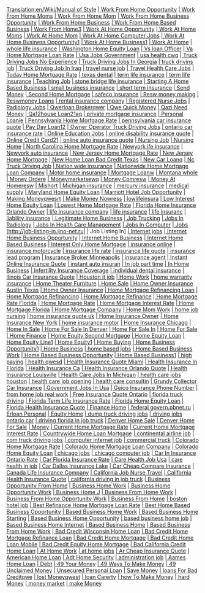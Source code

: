 [[Translation:en/Wiki/Manual of Style]]
[http://work-from-home-opportunity.netfirms.com | Work From Home Opportunity]
[http://work-from-home-moms.netfirms.com | Work From Home Moms]
[http://work-from-home-mom.netfirms.com | Work From Home Mom]
[http://work-from-home-business-opportunity.netfirms.com | Work From Home Business Opportunity]
[http://work-from-home-business.netfirms.com | Work From Home Business]
[http://work-from-home-based-business.netfirms.com | Work From Home Based Business]
[http://work-from-home3.netfirms.com | Work From Home3]
[http://work-at-home-opportunity.netfirms.com | Work At Home Opportunity]
[http://work-at-home-moms1.netfirms.com | Work At Home Moms]
[http://work-at-home-mom1.netfirms.com | Work At Home Mom]
[http://workathomeco.host.sk | Work At Home Computer Jobs]
[http://work-at-home-business-opportunity1.netfirms.com | Work At Home Business Opportunity1]
[http://work-at-home-business1.netfirms.com | Work At Home Business1]
[http://work-at-home12.netfirms.com | Work At Home]
[http://wholelifeins.fiberia.com | whole life insurance]
[http://washington-home-equity-loan.netfirms.com | Washington Home Equity Loan]
[http://vs12loan-officer12.blogspot.com/ | Vs loan Officer]
[http://va-home-mortgage-loan-rate.netfirms.com | Va Home Mortgage Loan Rate]
[http://usajobsgove.host.sk | Usa Jobs Government]
[http://usahealthcwq.fiberia.com | usa health cwq]
[http://trurivingj.host.sk | Truck Driving Jobs No  Experience]
[http://truckrivingj1.host.sk | Truck Driving Jobs In Georgia]
[http://truckdrivinsz.fiberia.com | truck drivins job]
[http://truckdrivingj.host.sk | Truck Driving Job In Iraq]
[http://travelnursejob.fiberia.com | travel nurse job]
[http://travelhealthc.host.sk | Travel Health Care Jobs]
[http://today-home-mortgage-rate.netfirms.com | Today Home Mortgage Rate]
[http://texasdentalq.fiberia.com | texas dental]
[http://termlifeinsur.fiberia.com | term life insurance]
[http://termlifeins.fiberia.com | term life insurance]
[http://teachingjobs.host.sk | Teaching Job]
[http://stonebridgelife.fiberia.com | stone bridge life insurance]
[http://starting-a-home-based-business.netfirms.com | Starting A Home Based Business]
[http://smallbusiness.fiberia.com | small business insurance]
[http://shortterm.fiberia.com | short term insurance]
[http://send-money-32.blogspot.com/ | Send Money]
[http://second-home-mortgage.netfirms.com | Second Home Mortgage]
[http://safeco.fiberia.com | safeco insurance]
[http://reswmoneymaking-143.blogspot.com/ | Resw money making]
[http://reswmoney-loans.blogspot.com/ | Reswmoney Loans]
[http://rental-insurance-company.9k.com | rental insurance company]
[http://registerednurs.host.sk | Registered Nurse Jobs]
[http://radiologyjobs.host.sk | Radiology Jobs]
[http://qwerloan-brokerqwer.blogspot.com/ | Qwerloan Brokerqwer]
[http://qwe-quick-money.blogspot.com/ | Qwe Quick Money]
[http://qazi-need-money.blogspot.com/ | Qazi Need Money]
[http://qa12house-loan21aq.blogspot.com/ | Qa12house Loan21aq]
[http://private-mortgage-insurance.9k.com | private mortgage insurance]
[http://personal-loanie.blogspot.com/ | Personal Loanie]
[http://pennsylvania-home-mortgage-rate.netfirms.com | Pennsylvania Home Mortgage Rate]
[http://pennsylvania-car-insurance-quote.9k.com | pennsylvania car insurance quote]
[http://pay-day-loan12.blogspot.com/ | Pay Day Loan12]
[http://owneroperator.host.sk | Owner Operator Truck Driving Jobs]
[http://ontario-car-insurance-rate.9k.com | ontario car insurance rate]
[http://onlineeducatio.host.sk | Online Education Jobs]
[http://online-disability-insurance-quote.9k.com | online disability insurance quote]
[http://online-credit-card21.blogspot.com/ | Online Credit Card21]
[http://online-auto-insurance-quote.9k.com | online auto insurance quote]
[http://nursingjob.host.sk  | Nursing Job]
[http://nursing-home.netfirms.com | Nursing Home]
[http://north-carolina-home-mortgage-rate.netfirms.com | North Carolina Home Mortgage Rate]
[http://newyorkifei.host.sk | Newyork ife insurance]
[http://newyorkautoi.host.sk | Newyork auto insurance]
[http://new-jersey-home-mortgage-rate.netfirms.com | New Jersey Home Mortgage Rate]
[http://new-jersey-home-mortgage.netfirms.com | New Jersey Home Mortgage]
[http://new-home-loan-bad-credit-texas.netfirms.com | New Home Loan Bad Credit Texas]
[http://new-car-loanq.blogspot.com/ | New Car Loanq]
[http://nctruckd.host.sk | Nc Truck Driving Job]
[http://nationwideinsu.host.sk | Nation wide insurance]
[http://nationwide-home-mortgage-loan-company.netfirms.com | Nationwide Home Mortgage Loan Company]
[http://motorhomeinsu.host.sk | Motor home insurance]
[http://mortgage-loanw.blogspot.com/ | Mortgage Loanw]
[http://montanawholel.host.sk | Montana whole ]
[http://money-ordere.blogspot.com/ | Money Ordere]
[http://moneymarketsewq.blogspot.com/ | Moneymarketsewq]
[http://money-comresw.blogspot.com/ | Money Comresw]
[http://money-at-homeresw.blogspot.com/ | Money At Homeresw]
[http://mishorttermh.host.sk | Mishort]
[http://michiganinsura.host.sk | Michigan insurance]
[http://mercuryinsuran.host.sk | mercury insurance]
[http://medicalsupply.host.sk | medical supply]
[http://maryland-home-equity-loan.netfirms.com | Maryland Home Equity Loan]
[http://marriottotel.host.sk | Marriott Hotel Job Opportunity]
[http://making-moneyqwesrt.blogspot.com/ | Making Moneyqwesrt]
[http://make-money-nowress.blogspot.com/ | Make Money Nowress]
[http://lowlifeinsura.host.sk | lowlifeinsura]
[http://low-interest-home-equity-loan.netfirms.com | Low Interest Home Equity Loan]
[http://lowest-home-mortgage-rate.netfirms.com | Lowest Home Mortgage Rate]
[http://lorida-home-insuran.sbn.bz | Florida Home Insurance Orlando Owner]
[http://life-insurance-company.sbn.bz | life insurance company]
[http://life-insurance.host.sk | life insurance]
[http://life-insuranc.host.sk | life insuranc]
[http://liability-insurance.greenline.ru | liability insurance]
[http://legitimate-home-business.netfirms.com | Legitimate Home Business]
[http://jobtruckin.host.sk | Job Trucking]
[http://jobsinradiolo.host.sk | Jobs In Radiology]
[http://jobsinheal.host.sk | Jobs In Health Care Management]
[http://jobsincompute.host.sk | Jobs In Computer]
[http://jobs12.jino-net.ru  | Jobs]
[http://job-listing-in.jino-net.ru| | Job Listing In]
[http://internetjobs.fiberia.com | Internet jobs]
[http://internet-home-business-opportunity.netfirms.com | Internet Home Business Opportunity]
[http://internet-home-business1.netfirms.com | Internet Home Business]
[http://internet-home-based-business.netfirms.com | Internet Home Based Business]
[http://interest-only-home-mortgage.netfirms.com | Interest Only Home Mortgage]
[http://insurance-online-ont.cameroun.ws | insurance online]
[http://insurance-motorcycle.casino777.ru | insurance motorcycle]
[http://insurance-life-rate-wh.wol.bz | insurance life rate]
[http://insurance-life-quote.sbn.bz | insurance life quote]
[http://insurance-lead-program.sbn.bz | insurance lead program]
[http://insurance-broker-min.sbn.bz | Insurance Broker Minneapolis]
[http://insurance-agent.sbn.bz | insurance agent]
[http://instant-online-insurance.sbn.bz | Instant Online Insurance Quote]
[http://instant-auto-insuran.sbn.bz | instant auto insuran]
[http://injobparttime.fiberia.com | In job part time]
[http://in-home-business.netfirms.com | In Home Business]
[http://infertility-insurance-cov.sbn.bz | Infertility Insurance Coverage]
[http://individual-dental-ins.sbn.bz | individual dental insurance]
[http://illinois-car-insurance.sbn.bz | Ilinois Car Insurance Quote]
[http://houstonitjob.fiberia.com | Houston it job]
[http://home-work.netfirms.com | Home Work]
[http://home-warranty-insurance.sbn.bz | home warranty insurance]
[http://home-theater-furniture.netfirms.com | Home Theater Furniture]
[http://home-sale.netfirms.com | Home Sale]
[http://home-owner-insurance.sbn.bz | Home Owner Insurance Austin Texas]
[http://home-owner-insurance.netfirms.com | Home Owner Insurance]
[http://home-mortgage-refinancing-loan.netfirms.com | Home Mortgage Refinancing Loan]
[http://home-mortgage-refinancing.netfirms.com | Home Mortgage Refinancing]
[http://home-mortgage-refinance.netfirms.com | Home Mortgage Refinance]
[http://home-mortgage-rate-florida.netfirms.com | Home Mortgage Rate Florida]
[http://home-mortgage-rate.netfirms.com | Home Mortgage Rate]
[http://home-mortgage-interest-rate.netfirms.com | Home Mortgage Interest Rate]
[http://home-mortgage-florida.netfirms.com | Home Mortgage Florida]
[http://home-mortgage-company.netfirms.com | Home Mortgage Company]
[http://home-mom-work.netfirms.com | Home Mom Work]
[http://homejobnursing.fiberia.com | home job nursing]
[http://home-insurance-quote-uk.sbn.bz | home insurance quote uk]
[http://home-insurance-owner.netfirms.com | Home Insurance Owner]
[http://home-insurance-new.sbn.bz | Home Insurance New York]
[http://home-insurance-motor.jackpot888.com | home insurance motor]
[http://home-insurance-chicago.sbn.bz | Home Insurance Chicago]
[http://home-in-sale.netfirms.com | Home In Sale]
[http://home-for-sale-in-denver.netfirms.com | Home For Sale In Denver]
[http://home-for-sale-in.netfirms.com | Home For Sale In]
[http://home-for-sale1.netfirms.com | Home For Sale]
[http://home-finance.netfirms.com | Home Finance]
[http://home-equity-second-mortgage.netfirms.com | Home Equity Second Mortgage]
[http://home-equity-loan.netfirms.com | Home Equity Loan]
[http://home-equity-line1.netfirms.com | Home Equity Line1]
[http://home-equity1.netfirms.com | Home Equity1]
[http://home-buying.netfirms.com | Home Buying]
[http://home-business-opportunity1.netfirms.com | Home Business Opportunity1]
[http://home-business32.netfirms.com | Home Business]
[http://homebasedjobs.fiberia.com | home based jobs]
[http://home-based-business-work.netfirms.com | Home Based Business Work]
[http://home-based-business-opportunity.netfirms.com | Home Based Business Opportunity]
[http://home-based-business1.netfirms.com | Home Based Business1]
[http://high-paying-tr.sbn.bz | high paying]
[http://healthqwesd.fiberia.com | health qwesd]
[http://health-insurance-quote.sbn.bz | Health Insurance Quote Miami]
[http://health-insurance-i.sbn.bz | Health Insurance In Florida]
[http://health-insurance-ca.sbn.bz | Health Insurance Ca]
[http://health-insurance12.sbn.bz | Health Insurance Orlando Quote]
[http://health-insurance.sbn.bz | Health Insurance Louisville]
[http://health-care-jobs-in-mi.sbn.bz | Health Care Jobs In Michigan]
[http://health-care-jobs-houston.jino-net.ru | health care jobs houston]
[http://health-care-job-opening.jino-net.ru | health care job opening]
[http://health-care-consultin.sbn.bz | health care consultin]
[http://grundy-collector-car.sbn.bz | Grundy Collector Car Insurance]
[http://government-jobs-in-usa.sbn.bz | Government Jobs In Usa]
[http://geico-insurance-phone.sbn.bz | Geico Insurance Phone Number]
[http://from-home-job-real-work.sbn.bz | from home job real work]
[http://free-insurance-quo.sbn.bz | Free Insurance Quote Ontario]
[http://florida-truck-driving.sbn.bz | florida truck driving]
[http://florida-term-life-insu.sbn.bz | Florida Term Life Insurance Rate]
[http://florida-home-equity-loan.netfirms.com | Florida Home Equity Loan]
[http://florida-health.sbn.bz | Florida Health Insurance Quote]
[http://finance-home.netfirms.com | Finance Home]
[http://federal-govern.pbnet.ru | federal govern.pbnet.ru]
[http://erloan-personal4545.blogspot.com/ | Erloan Personal]
[http://equity-home.netfirms.com | Equity Home]
[http://dump-truck-driving-jobs.sbn.bz | dump truck driving jobs]
[http://driving-jobs-ontario-c.sbn.bz | driving jobs ontario car]
[http://driving-florida-in-job-tr.sbn.bz | driving florida in job truck]
[http://denver-home-sale.netfirms.com | Denver Home Sale]
[http://denver-home-for-sale.netfirms.com | Denver Home For Sale]
[http://cvqazfi21nd-money12.blogspot.com/ | Money]
[http://current-home-mortgage-rate.netfirms.com | Current Home Mortgage Rate]
[http://current-home-mortgage-interest-rate.netfirms.com | Current Home Mortgage Interest Rate]
[http://countrywide-home-loan-mortgage.netfirms.com | Countrywide Home Loan Mortgage]
[http://continental-airline-jo.wol.bz | continental airline job]
[http://com-truck-driving-jobs.sbn.bz | com truck driving jobs]
[http://computer-internet-job.sbn.bz | computer internet job]
[http://commercial-truck.greenline.ru | commercial truck]
[http://colorado-home-mortgage-rate.netfirms.com | Colorado Home Mortgage Rate]
[http://colorado-home-mortgage-loan-company.netfirms.com | Colorado Home Mortgage Loan Company]
[http://colorado-home-equity-loan.netfirms.com | Colorado Home Equity Loan]
[http://chicago-jobs.cameroun.ws | chicago jobs]
[http://chicago-computer-job.wol.bz | chicago computer job]
[http://car-in-insurance-ontario-rate.envy.nu/ | Car In Insurance Ontario Rate]
[http://car-florida-insurance-rate.blogspot.com/ | Car Florida Insurance Rate]
[http://care-health-job-usa.blogspot.com/ | Care Health Job Usa]
[http://care-health-in-job.sbn.bz | care health in job]
[http://car-dallas-insurance-lake.blogspot.com/ | Car Dallas Insurance Lake]
[http://car-cheap-compare-insurance.blogspot.com/ | Car Cheap Compare Insurance]
[http://canada-life-insurance-company.blogspot.com/ | Canada Life Insurance Company]
[http://california-job-nurse-travel.blogspot.com/ | California Job Nurse Travel]
[http://california-health-insurance-quote.blogspot.com/ | California Health Insurance Quote]
[http://california-driving-in-job-truck.jino-net.ru | california driving in job truck]
[http://business-opportunity-from-home.netfirms.com | Business Opportunity From Home]
[http://business-home-work.netfirms.com | Business Home Work]
[http://business-home-opportunity-work.netfirms.com | Business Home Opportunity Work]
[http://business-home-j.boom.ru/ | Business Home J]
[http://business-from-home-work.netfirms.com | Business From Home Work]
[http://business-from-home-opportunity-work.netfirms.com | Business From Home Opportunity Work]
[http://business-from-home.netfirms.com | Business From Home]
[http://boston-hotel-job.jino-net.ru | boston hotel job]
[http://best-refinance-home-mortgage-loan-rate.netfirms.com | Best Refinance Home Mortgage Loan Rate]
[http://best-home-based-business-opportunity.netfirms.com | Best Home Based Business Opportunity]
[http://based-business-home-work.netfirms.com | Based Business Home Work]
[http://based-business-home-starting.netfirms.com | Based Business Home Starting]
[http://based-business-home-opportunity.netfirms.com | Based Business Home Opportunity]
[http://based-business-home-job.jino-net.ru | based business home job]
[http://based-business-home-internet.netfirms.com | Based Business Home Internet]
[http://based-business-home.netfirms.com | Based Business Home]
[http://based-business-from-home-work.netfirms.com | Based Business From Home Work]
[http://bad-credit-wisconsin-home-loan.netfirms.com | Bad Credit Wisconsin Home Loan]
[http://bad-credit-home-mortgage-refinance-loan.netfirms.com | Bad Credit Home Mortgage Refinance Loan]
[http://bad-credit-home-mortgage.netfirms.com | Bad Credit Home Mortgage]
[http://bad-credit-home-loan-mobile.netfirms.com | Bad Credit Home Loan Mobile]
[http://bad-credit-equity-home-mortgage.netfirms.com | Bad Credit Equity Home Mortgage]
[http://bad-california-credit-home-loan.netfirms.com | Bad California Credit Home Loan]
[http://at-home-work1.netfirms.com | At Home Work]
[http://athomejobs.fiberia.com | at home jobs]
[http://ar-cheap-insurance-quote.blogspot.com/ | Ar Cheap Insurance Quote]
[http://american-home-loan.netfirms.com | American Home Loan]
[http://adt-home-security.netfirms.com | Adt Home Security]
[http://administrationj.fiberia.com | administration job]
[http://aames-home-loan.netfirms.com | Aames Home Loan]
[http://56rtyuiopof-debt343434.blogspot.com/ | Debt]
[http://49-your-money.blogspot.com/ | 49 Your Money]
[http://49-ways-to-make-money.blogspot.com/ | 49 Ways To Make Money]
[http://49-unclaimed-money.blogspot.com/ | 49 Unclaimed Money]
[http://499-unsecured-personal-loan.blogspot.com/ | Unsecured Personal Loan]
[http://32-save-money.blogspot.com/ | Save Money]
[http://32loans-for-bad-creditqwe.blogspot.com/ | loans For Bad Creditqwe]
[http://321lost-moneyqwest.blogspot.com/ | lost Moneyqwest]
[http://21loan-carerty.blogspot.com/ | loan Carerty]
[http://142how-to-make-moneyqazxcd.blogspot.com/ | how To Make Money]
[http://12qwe12hard-money.blogspot.com/ | hard Money]
[http://12qmoneymarketq.blogspot.com/ | money market]
[http://12make-moneyqwert.blogspot.com/ | make Money]